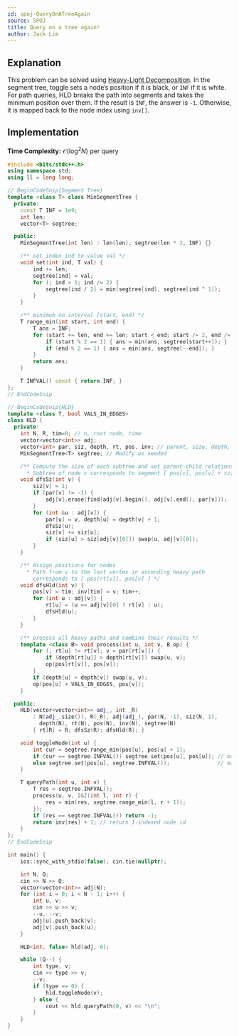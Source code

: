 ```yaml
---
id: spoj-QueryOnATreeAgain
source: SPOJ
title: Query on a tree again!
author: Jack Lim
---
```


## Explanation

This problem can be solved using [Heavy-Light Decomposition](/plat/hld). In the segment tree, toggle sets a node’s position if it is black, or `INF` if it is white. For path queries, HLD breaks the path into segments and takes the minimum position over them. If the result is `INF`, the answer is `-1`. Otherwise, it is mapped back to the node index using `inv[]`.


## Implementation

**Time Complexity:** $\mathcal{O}(\log^2N)$ per query

<LanguageSection>

<CPPSection>

```cpp
#include <bits/stdc++.h>
using namespace std;
using ll = long long;

// BeginCodeSnip{Segment Tree}
template <class T> class MinSegmentTree {
  private:
	const T INF = 1e9;
	int len;
	vector<T> segtree;

  public:
	MinSegmentTree(int len) : len(len), segtree(len * 2, INF) {}

	/** set index ind to value val */
	void set(int ind, T val) {
		ind += len;
		segtree[ind] = val;
		for (; ind > 1; ind /= 2) {
			segtree[ind / 2] = min(segtree[ind], segtree[ind ^ 1]);
		}
	}

	/** minimum on interval [start, end) */
	T range_min(int start, int end) {
		T ans = INF;
		for (start += len, end += len; start < end; start /= 2, end /= 2) {
			if (start % 2 == 1) { ans = min(ans, segtree[start++]); }
			if (end % 2 == 1) { ans = min(ans, segtree[--end]); }
		}
		return ans;
	}

	T INFVAL() const { return INF; }
};
// EndCodeSnip

// BeginCodeSnip{HLD}
template <class T, bool VALS_IN_EDGES> 
class HLD {
  private:
	int N, R, tim=0; // n, root node, time
	vector<vector<int>> adj;
	vector<int> par, siz, depth, rt, pos, inv; // parent, size, depth, root, position arrays
	MinSegmentTree<T> segtree; // Modify as needed

	/** Compute the size of each subtree and set parent-child relationship  
	  * Subtree of node v corresponds to segment [ pos[v], pos[v] + sz[v] ) */
	void dfsSz(int v) {
		siz[v] = 1;
		if (par[v] != -1) {
			adj[v].erase(find(adj[v].begin(), adj[v].end(), par[v]));
		}
		for (int &u : adj[v]) {
			par[u] = v, depth[u] = depth[v] + 1;
			dfsSz(u);
			siz[v] += siz[u];
			if (siz[u] > siz[adj[v][0]]) swap(u, adj[v][0]);
		}
	}

	/** Assign positions for nodes
	  * Path from v to the last vertex in ascending heavy path 
	    corresponds to [ pos[rt[v]], pos[v] ] */
	void dfsHld(int v) {
		pos[v] = tim; inv[tim] = v; tim++;
		for (int u : adj[v]) {
			rt[u] = (u == adj[v][0] ? rt[v] : u);
			dfsHld(u);
		}
	}

	/** process all heavy paths and combine their results */
	template <class B> void process(int u, int v, B op) {
		for (; rt[u] != rt[v]; v = par[rt[v]]) {
			if (depth[rt[u]] > depth[rt[v]]) swap(u, v);
			op(pos[rt[v]], pos[v]);
		}
		if (depth[u] > depth[v]) swap(u, v);
		op(pos[u] + VALS_IN_EDGES, pos[v]);
	}

  public:
	HLD(vector<vector<int>> adj_, int _R)
		: N(adj_.size()), R(_R), adj(adj_), par(N, -1), siz(N, 1),
		  depth(N), rt(N), pos(N), inv(N), segtree(N)
		{ rt[R] = R; dfsSz(R); dfsHld(R); }

	void toggleNode(int u) {
		int cur = segtree.range_min(pos[u], pos[u] + 1);
		if (cur == segtree.INFVAL()) segtree.set(pos[u], pos[u]); // make black
		else segtree.set(pos[u], segtree.INFVAL());               // make white
	}

	T queryPath(int u, int v) { 
		T res = segtree.INFVAL();
		process(u, v, [&](int l, int r) {
			res = min(res, segtree.range_min(l, r + 1));
		});
		if (res == segtree.INFVAL()) return -1;
		return inv[res] + 1; // return 1-indexed node id
	}
};
// EndCodeSnip

int main() {
	ios::sync_with_stdio(false); cin.tie(nullptr);

	int N, Q;
	cin >> N >> Q;
	vector<vector<int>> adj(N);
	for (int i = 0; i < N - 1; i++) {
		int u, v;
		cin >> u >> v;
		--u, --v;
		adj[u].push_back(v);
		adj[v].push_back(u);
	}

	HLD<int, false> hld(adj, 0);

	while (Q--) {
		int type, v;
		cin >> type >> v;
		--v;
		if (type == 0) {
			hld.toggleNode(v);
		} else {
			cout << hld.queryPath(0, v) << "\n";
		}
	}
}
```

</CPPSection>


</LanguageSection>

